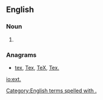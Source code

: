 ==English==

===Noun===
{{en-noun|exts.}}

# {{abbreviation of|extension}}

===Anagrams===
* [[tex#English|tex]], [[Tex#English|Tex]], [[TeX#English|TeX]], [[Tex.#English|Tex.]]

[[Category:English terms spelled with .]]
[[io:ext.]]